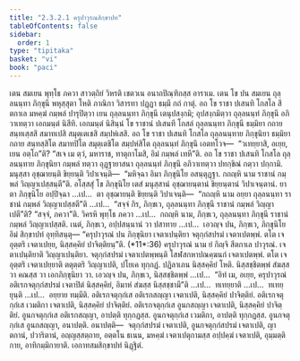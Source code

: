 ```yaml
---
title: "2.3.2.1 ครุปาวุรณสิกฺขาปท"
tableOfContents: false
sidebar:
  order: 1
type: "tipitaka"
basket: "vi"
book: "paci"
---
```



<DynamicBreadcrumb />

<Division number="783" book="paci">

<Paragraph number="2541" book="paci">
เตน สมเยน พุทฺโธ ภควา สาวตฺถิยํ วิหรติ เชตวเน อนาถปิณฺฑิกสฺส อาราเม. เตน โข ปน สมเยน ถุลฺลนนฺทา ภิกฺขุนี พหุสฺสุตา โหติ ภาณิกา วิสารทา ปฏฺฏา ธมฺมึ กถํ กาตุํ. อถ โข ราชา ปเสนทิ โกสโล สีตกาเล มหคฺฆํ กมฺพลํ ปารุปิตฺวา เยน ถุลฺลนนฺทา ภิกฺขุนี เตนุปสงฺกมิ; อุปสงฺกมิตฺวา ถุลฺลนนฺทํ ภิกฺขุนึ อภิวาเทตฺวา เอกมนฺตํ นิสีทิ. เอกมนฺตํ นิสินฺนํ โข ราชานํ ปเสนทึ โกสลํ ถุลฺลนนฺทา ภิกฺขุนี ธมฺมิยา กถาย สนฺทเสฺสสิ สมาทเปสิ สมุตฺเตเชสิ สมฺปหํเสสิ. อถ โข ราชา ปเสนทิ โกสโล ถุลฺลนนฺทาย ภิกฺขุนิยา ธมฺมิยา กถาย สนฺทสฺสิโต สมาทปิโต สมุตฺเตชิโต สมฺปหํสิโต ถุลฺลนนฺทํ ภิกฺขุนึ เอตทโวจ—  “วเทยฺยาสิ, อเยฺย, เยน อตฺโถ”ติ? “สเจ เม ตฺวํ, มหาราช, ทาตุกาโมสิ, อิมํ กมฺพลํ เทหี”ติ. อถ โข ราชา ปเสนทิ โกสโล ถุลฺลนนฺทาย ภิกฺขุนิยา กมฺพลํ ทตฺวา อุฏฺฐายาสนา ถุลฺลนนฺทํ ภิกฺขุนึ อภิวาเทตฺวา ปทกฺขิณํ กตฺวา ปกฺกามิ. มนุสฺสา อุชฺฌายนฺติ ขิยฺยนฺติ วิปาเจนฺติ—  “มหิจฺฉา อิมา ภิกฺขุนิโย อสนฺตุฏฺฐา. กถญฺหิ นาม ราชานํ กมฺพลํ วิญฺญาเปสฺสนฺตี”ติ.
</Paragraph>

<Paragraph number="2542" book="paci">
อโสฺสสุํ โข ภิกฺขุนิโย เตสํ มนุสฺสานํ อุชฺฌายนฺตานํ ขิยฺยนฺตานํ วิปาเจนฺตานํ. ยา ตา ภิกฺขุนิโย อปฺปิจฺฉา …เป…  ตา อุชฺฌายนฺติ ขิยฺยนฺติ วิปาเจนฺติ—  “กถญฺหิ นาม อยฺยา ถุลฺลนนฺทา ราชานํ กมฺพลํ วิญฺญาเปสฺสตี”ติ …เป…  “สจฺจํ กิร, ภิกฺขเว, ถุลฺลนนฺทา ภิกฺขุนี ราชานํ กมฺพลํ วิญฺญาเปตี”ติ? “สจฺจํ, ภควา”ติ. วิครหิ พุทฺโธ ภควา …เป…  กถญฺหิ นาม, ภิกฺขเว, ถุลฺลนนฺทา ภิกฺขุนี ราชานํ กมฺพลํ วิญฺญาเปสฺสติ. เนตํ, ภิกฺขเว, อปฺปสนฺนานํ วา ปสาทาย …เป…  เอวญฺจ ปน, ภิกฺขเว, ภิกฺขุนิโย อิมํ สิกฺขาปทํ อุทฺทิสนฺตุ—
</Paragraph>

</Division>
<Division number="784" book="paci">

<Paragraph number="2543" book="paci">
<Emphasis>“ครุปาวุรณํ ปน ภิกฺขุนิยา เจตาเปนฺติยา จตุกฺกํสปรมํ เจตาเปตพฺพํ. ตโต เจ อุตฺตริ เจตาเปยฺย, นิสฺสคฺคิยํ ปาจิตฺติยนฺ”</Emphasis>ติ. (*11*:<Emphasis>36</Emphasis>)
</Paragraph>

</Division>
<Division number="785" book="paci">

<Paragraph number="2544" book="paci">
<Emphasis>ครุปาวุรณํ</Emphasis> นาม ยํ กิญฺจิ สีตกาเล ปาวุรณํ.
</Paragraph>

<Paragraph number="2545" book="paci">
<Emphasis>เจตาเปนฺติยา</Emphasis>ติ วิญฺญาเปนฺติยา.
</Paragraph>

<Paragraph number="2546" book="paci">
<Emphasis>จตุกฺกํสปรมํ เจตาเปตพฺพนฺ</Emphasis>ติ โสฬสกหาปณคฺฆนกํ เจตาเปตพฺพํ.
</Paragraph>

<Paragraph number="2547" book="paci">
<Emphasis>ตโต เจ อุตฺตริ เจตาเปยฺยา</Emphasis>ติ ตตุตฺตริ วิญฺญาเปติ, ปโยเค ทุกฺกฏํ. ปฏิลาเภน นิสฺสคฺคิยํ โหติ. นิสฺสชฺชิตพฺพํ สํฆสฺส วา คณสฺส วา เอกภิกฺขุนิยา วา. เอวญฺจ ปน, ภิกฺขเว, นิสฺสชฺชิตพฺพํ …เป…  “อิทํ เม, อเยฺย, ครุปาวุรณํ อติเรกจตุกฺกํสปรมํ เจตาปิตํ นิสฺสคฺคิยํ, อิมาหํ สํฆสฺส นิสฺสชฺชามี”ติ …เป…  ทเทยฺยาติ …เป…  ทเทยฺยุนฺติ …เป…  อยฺยาย ทมฺมีติ.
</Paragraph>

</Division>
<Division number="786" book="paci">

<Paragraph number="2548" book="paci">
อติเรกจตุกฺกํเส อติเรกสญฺญา เจตาเปติ, นิสฺสคฺคิยํ ปาจิตฺติยํ. อติเรกจตุกฺกํเส เวมติกา เจตาเปติ, นิสฺสคฺคิยํ ปาจิตฺติยํ. อติเรกจตุกฺกํเส อูนกสญฺญา เจตาเปติ, นิสฺสคฺคิยํ ปาจิตฺติยํ.
</Paragraph>

<Paragraph number="2549" book="paci">
อูนกจตุกฺกํเส อติเรกสญฺญา, อาปตฺติ ทุกฺกฏสฺส. อูนกจตุกฺกํเส เวมติกา, อาปตฺติ ทุกฺกฏสฺส. อูนกจตุกฺกํเส อูนกสญฺญา, อนาปตฺติ.
</Paragraph>

</Division>
<Division number="787" book="paci">

<Paragraph number="2550" book="paci">
อนาปตฺติ—  จตุกฺกํสปรมํ เจตาเปติ, อูนกจตุกฺกํสปรมํ เจตาเปติ, ญาตกานํ, ปวาริตานํ, อญฺญสฺสตฺถาย, อตฺตโน ธเนน, มหคฺฆํ เจตาเปตุกามสฺส อปฺปคฺฆํ เจตาเปติ, อุมฺมตฺติกาย, อาทิกมฺมิกายาติ.

</Paragraph>
</Division>

<Paragraph number="2551" type="center" book="paci">
เอกาทสมสิกฺขาปทํ นิฏฺฐิตํ.
</Paragraph>